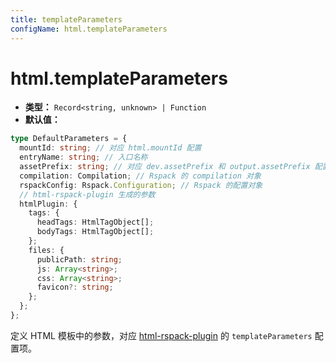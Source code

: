 ```yaml
---
title: templateParameters
configName: html.templateParameters
---
```


# html.templateParameters

- **类型：** `Record<string, unknown> | Function`
- **默认值：**

```ts
type DefaultParameters = {
  mountId: string; // 对应 html.mountId 配置
  entryName: string; // 入口名称
  assetPrefix: string; // 对应 dev.assetPrefix 和 output.assetPrefix 配置
  compilation: Compilation; // Rspack 的 compilation 对象
  rspackConfig: Rspack.Configuration; // Rspack 的配置对象
  // html-rspack-plugin 生成的参数
  htmlPlugin: {
    tags: {
      headTags: HtmlTagObject[];
      bodyTags: HtmlTagObject[];
    };
    files: {
      publicPath: string;
      js: Array<string>;
      css: Array<string>;
      favicon?: string;
    };
  };
};
```

定义 HTML 模板中的参数，对应 [html-rspack-plugin](https://github.com/rspack-contrib/html-rspack-plugin) 的 `templateParameters` 配置项。


<RsbuildConfig configName="html.templateParameters" />
